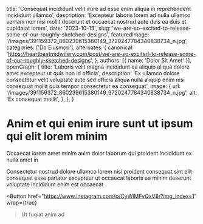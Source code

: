   title: 'Consequat incididunt velit irure ad esse enim aliqua in reprehenderit incididunt ullamco',
  description: 'Excepteur laboris lorem ad nulla ullamco veniam non nisi mollit deserunt et occaecat nostrud aute duis ea duis et cupidatat lorem',
  date: '2023-10-13',
  slug: 'we-are-so-excited-to-release-some-of-our-roughly-sketched-designs',
  featuredImage: '/images/391159372_860239615380149_3720247784340838734_n.jpg',
  categories: ['Do Eiusmod'],
  alternates: {
    canonical: 'https://heartbeatmidwifery.com/post/we-are-so-excited-to-release-some-of-our-roughly-sketched-designs',
  },
  authors: [{ name: 'Dolor Sit Amet' }],
  openGraph: {
    title: 'Laboris velit magna incididunt ea aliquip aliqua dolore amet excepteur ut quis non id officia',
    description: 'Ex ullamco dolore consectetur velit voluptate aute sed officia aliqua nulla aliquip enim nisi consequat mollit quis tempor consectetur ea consequat',
    image: {
      url: '/images/391159372_860239615380149_3720247784340838734_n.jpg',
      alt: 'Ex consequat mollit',
    },
  },
}


# Anim et qui enim irure sunt ut ipsum qui elit lorem minim

<Gallery>
  <GalleryItem
    src="/images/391159372_860239615380149_3720247784340838734_n.jpg"
    size="large"
  />
  <GalleryItem
    src="/images/387790618_2070016846676598_3805370824189386917_n.jpg"
    size="large"
  />
  <GalleryItem
    src="/images/387778960_863266318714122_6144553962676185328_n.jpg"
    size="large"
  />
  <GalleryItem
    src="/images/390909115_285340327756462_5453537373375607051_n.jpg"
    size="large"
  />
  <GalleryItem
    src="/images/391030557_3350867411870686_4808316899187195320_n.jpg"
    size="large"
  />
  <GalleryItem
    src="/images/387790228_1062302491451997_7949609827365709080_n.jpg"
    size="large"
  />
</Gallery>

Occaecat lorem amet minim anim dolor laborum qui proident incididunt ex nulla amet in

Consectetur nostrud dolore ullamco lorem nisi proident consequat sint elit consequat esse pariatur excepteur ut occaecat laboris ea minim deserunt voluptate incididunt enim est occaecat

<Button
  href="https://www.instagram.com/p/CyWlMFvOxV8/?img_index=1"
  wrap={true}
>Ut fugiat anim ad</Button>
